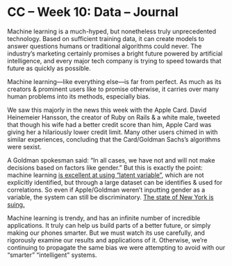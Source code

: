 # CC – Week 10: Data – Journal

Machine learning is a much-hyped, but nonetheless truly unprecedented technology. Based on sufficient training data, it can create models to answer questions humans or traditional algorithms could never. The industry’s marketing certainly promises a bright future powered by artificial intelligence, and every major tech company is trying to speed towards that future as quickly as possible.

Machine learning—like everything else—is far from perfect. As much as its creators & prominent users like to promise otherwise, it carries over many human problems into its methods, especially bias.

We saw this majorly in the news this week with the Apple Card. David Heinemeier Hansson, the creator of Ruby on Rails & a white male, tweeted that though his wife had a better credit score than him, Apple Card was giving her a hilariously lower credit limit. Many other users chimed in with similar experiences, concluding that the Card/Goldman Sachs’s algorithms were sexist.

A Goldman spokesman said: “In all cases, we have not and will not make decisions based on factors like gender.” But this is exactly the point: machine learning [is excellent at using “latent variable”](https://twitter.com/math_rachel/status/1194037805237694464?s=21), which are not explicitly identified, but through a large dataset can be identifies & used for correlations. So even if Apple/Goldman weren’t inputting gender as a variable, the system can still be discriminatory. [The state of New York is suing.](https://www.bloomberg.com/news/articles/2019-11-09/viral-tweet-about-apple-card-leads-to-probe-into-goldman-sachs)

Machine learning is trendy, and has an infinite number of incredible applications. It truly can help us build parts of a better future, or simply making our phones smarter. But we must watch its use carefully, and rigorously examine our results and applications of it. Otherwise, we’re continuing to propagate the same bias we were attempting to avoid with our “smarter” “intelligent” systems.
